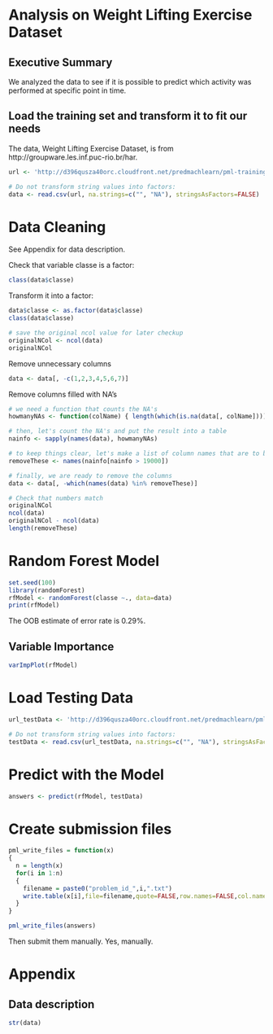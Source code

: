 # Analysis on Weight Lifting Exercise Dataset

## Executive Summary

We analyzed the data to see if it is possible to predict which activity was performed at specific point in time.

## Load the training set and transform it to fit our needs

The data, Weight Lifting Exercise Dataset, is from http://groupware.les.inf.puc-rio.br/har.

```r
url <- 'http://d396qusza40orc.cloudfront.net/predmachlearn/pml-training.csv'

# Do not transform string values into factors:
data <- read.csv(url, na.strings=c("", "NA"), stringsAsFactors=FALSE)
```

# Data Cleaning

See Appendix for data description.

Check that variable classe is a factor:

```r
class(data$classe)
```

Transform it into a factor:

```r
data$classe <- as.factor(data$classe)
class(data$classe)
```

```r
# save the original ncol value for later checkup
originalNCol <- ncol(data)
originalNCol
```

Remove unnecessary columns
```r
data <- data[, -c(1,2,3,4,5,6,7)]
```


Remove columns filled with NA's

```r
# we need a function that counts the NA's
howmanyNAs <- function(colName) { length(which(is.na(data[, colName]))) }

# then, let's count the NA's and put the result into a table
nainfo <- sapply(names(data), howmanyNAs)

# to keep things clear, let's make a list of column names that are to be removed:
removeThese <- names(nainfo[nainfo > 19000])

# finally, we are ready to remove the columns
data <- data[, -which(names(data) %in% removeThese)]

# Check that numbers match
originalNCol
ncol(data)
originalNCol - ncol(data)
length(removeThese)

```

# Random Forest Model

```r
set.seed(100)
library(randomForest)
rfModel <- randomForest(classe ~., data=data)
print(rfModel)
```

The OOB estimate of error rate is 0.29%. 

## Variable Importance

```r
varImpPlot(rfModel)
```



# Load Testing Data

```r
url_testData <- 'http://d396qusza40orc.cloudfront.net/predmachlearn/pml-testing.csv'

# Do not transform string values into factors:
testData <- read.csv(url_testData, na.strings=c("", "NA"), stringsAsFactors=FALSE)
```

# Predict with the Model

```r
answers <- predict(rfModel, testData)
```

# Create submission files

```r

pml_write_files = function(x)
{
  n = length(x)
  for(i in 1:n)
  {
    filename = paste0("problem_id_",i,".txt")
    write.table(x[i],file=filename,quote=FALSE,row.names=FALSE,col.names=FALSE)
  }
}

pml_write_files(answers)

``` 
Then submit them manually. Yes, manually.

# Appendix

## Data description

```r
str(data)
```
